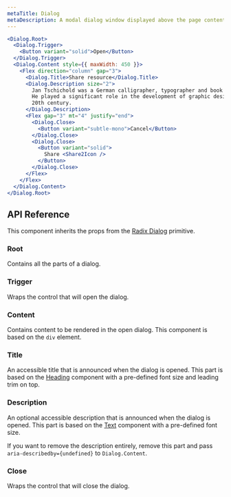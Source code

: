 ```yaml
---
metaTitle: Dialog
metaDescription: A modal dialog window displayed above the page contents.
---
```


```jsx live=true
<Dialog.Root>
  <Dialog.Trigger>
    <Button variant="solid">Open</Button>
  </Dialog.Trigger>
  <Dialog.Content style={{ maxWidth: 450 }}>
    <Flex direction="column" gap="3">
      <Dialog.Title>Share resource</Dialog.Title>
      <Dialog.Description size="2">
        Jan Tschichold was a German calligrapher, typographer and book designer.
        He played a significant role in the development of graphic design in the
        20th century.
      </Dialog.Description>
      <Flex gap="3" mt="4" justify="end">
        <Dialog.Close>
          <Button variant="subtle-mono">Cancel</Button>
        </Dialog.Close>
        <Dialog.Close>
          <Button variant="solid">
            Share <Share2Icon />
          </Button>
        </Dialog.Close>
      </Flex>
    </Flex>
  </Dialog.Content>
</Dialog.Root>
```

## API Reference

This component inherits the props from the [Radix Dialog](/docs/primitives/components/dialog) primitive.

### Root

Contains all the parts of a dialog.

### Trigger

Wraps the control that will open the dialog.

### Content

Contains content to be rendered in the open dialog. This component is based on the `div` element.

### Title

An accessible title that is announced when the dialog is opened. This part is based on the [Heading](./heading) component with a pre-defined font size and leading trim on top.

### Description

An optional accessible description that is announced when the dialog is opened. This part is based on the [Text](./text) component with a pre-defined font size.

If you want to remove the description entirely, remove this part and pass `aria-describedby={undefined}` to `Dialog.Content`.

### Close

Wraps the control that will close the dialog.
